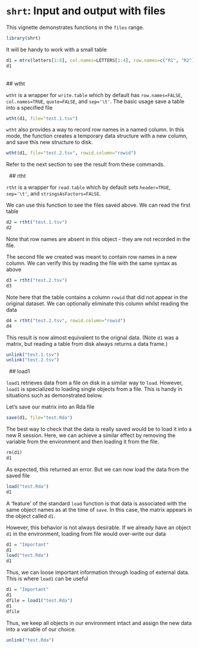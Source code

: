 # `shrt`: Input and output with files 

This vignette demonstrates functions in the `files` range.


```r
library(shrt)
```

It will be handy to work with a small table

```r
d1 = mtrx(letters[1:8], col.names=LETTERS[1:4], row.names=c("R1", "R2"))
d1
```
	
	
&nbsp;	
## wtht	

`wtht` is a wrapper for `write.table` which by default has `row.names=FALSE`, `col.names=TRUE`, `quote=FALSE`, and `sep='\t'`. The basic usage save a table into a specified file

```r
wtht(d1, file="test.1.tsv")
```

`wtht` also provides a way to record row names in a named column. In this mode, the function creates a temporary data structure with a new column, and save this new structure to disk. 

```r
wtht(d1, file="test.2.tsv", rowid.column="rowid")
```

Refer to the next section to see the result from these commands.




&nbsp;
## rtht

`rtht` is a wrapper for `read.table` which by default sets `header=TRUE`, `sep='\t'`, and `stringsAsFactors=FALSE`. 

We can use this function to see the files saved above. We can read the first table

```r
d2 = rtht("test.1.tsv")
d2
```

Note that row names are absent in this object - they are not recorded in the file. 

The second file we created was meant to contain row names in a new column. We can verify this by reading the file with the same syntax as above

```r
d3 = rtht("test.2.tsv")
d3
```

Note here that the table contains a column `rowid` that did not appear in the original dataset. We can optionally eliminate this column whilst reading the data

```r
d4 = rtht("test.2.tsv", rowid.column="rowid")
d4
```

This result is now almost equivalent to the orignal data. (Note `d1` was a matrix, but reading a table from disk always returns a data frame.)


```r
unlink("test.1.tsv")
unlink("test.2.tsv")
```


&nbsp;
## load1

`load1` retrieves data from a file on disk in a similar way to `load`. However, `load1` is specialized to loading single objects from a file. This is handy in situations such as demonstrated below.

Let's save our matrix into an Rda file

```r
save(d1, file="test.Rda")
```

The best way to check that the data is really saved would be to load it into
a new R session. Here, we can achieve a similar effect by removing the variable from the environment and then loading it from the file. 

```r
rm(d1)
d1
```

As expected, this returned an error. But we can now load the data from the saved file

```r
load("test.Rda")
d1
```

A 'feature' of the standard `load` function is that data is associated with the same object names as at the time of `save`. In this case, the matrix appears in the object called `d1`. 

However, this behavior is not always desirable. If we already have an object `d1` in the environment, loading from file would over-write our data

```r
d1 = "Important"
d1
load("test.Rda")
d1
```

Thus, we can loose important information through loading of external data. This is where `load1` can be useful

```r
d1 = "Important"
d1
dfile = load1("test.Rda")
d1
dfile
```

Thus, we keep all objects in our environment intact and assign the new data into a variable of our choice. 


```r
unlink("test.Rda")
```



&nbsp;
